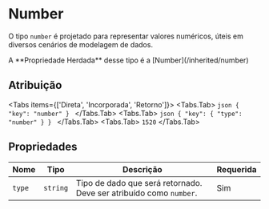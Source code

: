 # Number

O tipo `number` é projetado para representar valores numéricos, úteis em diversos cenários de modelagem de dados. 

 
<Callout type="info" emoji="ℹ️">
  A **Propriedade Herdada** desse tipo é a [Number](/inherited/number)
</Callout>


## Atribuição
 
<Tabs items={['Direta', 'Incorporada', 'Retorno']}>
    <Tabs.Tab>
    ```json
    {
        "key": "number"
    }
    ```
    </Tabs.Tab>
    <Tabs.Tab>
    ```json
    {
        "key": {
            "type": "number"
        }
    }
    ```
    </Tabs.Tab>
    <Tabs.Tab>
    ```
    1520
    ```
    </Tabs.Tab>
</Tabs>



## Propriedades

| Nome | Tipo  | Descrição | Requerida |
| ------------- | -------- | -------------- | --------- |
| `type`        | `string` | Tipo de dado que será retornado. Deve ser atribuído como `number`. | Sim |